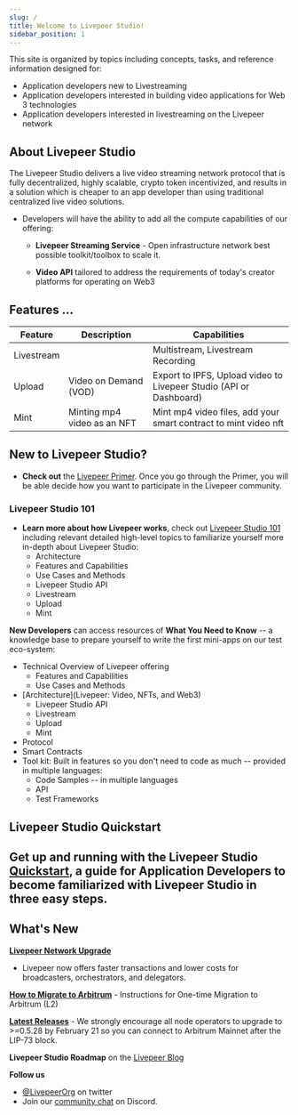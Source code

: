 ```yaml
---
slug: /
title: Welcome to Livepeer Studio!
sidebar_position: 1
---
```



This site is organized by topics including concepts, tasks, and reference information designed for:

- Application developers new to Livestreaming
- Application developers interested in building video applications for Web 3 technologies
- Application developers interested in livestreaming on the Livepeer network

## About Livepeer Studio

The Livepeer Studio delivers a live video streaming network protocol that is fully decentralized, highly scalable, crypto token incentivized, and results in a solution which is cheaper to an app developer than using traditional centralized live video solutions.

- Developers will have the ability to add all the compute capabilities of our offering: 

	- **Livepeer Streaming Service** - Open infrastructure network best possible toolkit/toolbox to scale it.

	- **Video API** tailored to address the requirements of today's creator platforms for operating on Web3

## **Features** ...

| Feature | Description  | Capabilities   |
| ------------ | ------------ | ------------ |
|  Livestream  |   | Multistream, Livestream Recording   |
|  Upload  | Video on Demand (VOD)    | Export to IPFS, Upload video to Livepeer Studio (API or Dashboard)  |
|  Mint | Minting mp4 video as an NFT   |  Mint mp4 video files, add your smart contract to mint video nft  |


## New to Livepeer Studio?

- **Check out** the [Livepeer Primer](https://livepeer.org/primer). Once you go through the Primer, you will be able decide how you want to participate in the Livepeer community.

### Livepeer Studio 101

- **Learn more about how Livepeer works**, check out [Livepeer Studio 101](/studio101) including relevant detailed high-level topics to familiarize yourself more in-depth about  Livepeer Studio:
	- Architecture
	- Features and Capabilities
	- Use Cases and Methods
	- Livepeer Studio API
	- Livestream
	- Upload
	- Mint

**New Developers** can access resources of **What You Need to Know** -- a knowledge base to prepare yourself to write the first mini-apps on our test eco-system: 

- Technical Overview of Livepeer offering
	- Features and Capabilities
	- Use Cases and Methods
- [Architecture](Livepeer: Video, NFTs, and Web3)
	- Livepeer Studio API
	- Livestream
	- Upload
	- Mint
- Protocol
- Smart Contracts
- Tool kit: Built in features so you don't need to code as much -- provided in multiple languages:
	- Code Samples -- in multiple languages 
	- API
	- Test Frameworks

## Livepeer Studio Quickstart

Get up and running with the Livepeer Studio [Quickstart](/guides), a guide for Application Developers to become familiarized with Livepeer Studio in three easy steps.
- 


## What's New

**[Livepeer Network Upgrade](https://medium.com/livepeer-blog/the-confluence-upgrade-is-live-3b6b342ea71e)** 
- Livepeer now offers faster transactions and lower costs for broadcasters, orchestrators, and delegators.

**[How to Migrate to Arbitrum](/video-miners/guides/l2-migration)** - Instructions for One-time Migration to Arbitrum (L2)

**[Latest Releases](https://github.com/livepeer/go-livepeer/releases)** - We strongly encourage all node operators to upgrade to >=0.5.28 by February 21 so you can connect to Arbitrum Mainnet after the LIP-73 block.

**Livepeer Studio Roadmap** on the [Livepeer Blog](https://medium.com/livepeer-blog)

**Follow us**

- [@LivepeerOrg](https://twitter.com/LivepeerOrg?ref_src=twsrc%5Egoogle%7Ctwcamp%5Eserp%7Ctwgr%5Eauthor) on twitter
- Join our [community chat](https://discord.gg/RR4kFAh) on Discord.





